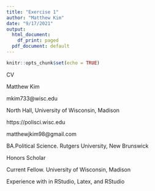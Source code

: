 ```yaml
---
title: "Exercise 1"
author: "Matthew Kim"
date: "9/17/2021"
output:
  html_document:
    df_print: paged
  pdf_document: default
---
```


```r
knitr::opts_chunk$set(echo = TRUE)

```
CV

Matthew Kim

mkim733@wisc.edu

North Hall, University of Wisconsin, Madison

https://polisci.wisc.edu

matthewjkim98@gmail.com

BA.Political Science. Rutgers University, New Brunswick

Honors Scholar

Current Fellow. University of Wisconsin, Madison

Experience with in RStudio, Latex, and RStudio